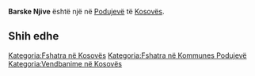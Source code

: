 {{Fshat në 
 | Emri                = Barske Njive
 | EmriAlt                = 
 | NAME_SHORT_FORM=      
 | NAME_GENERIC=      Njive
 | NAME_SORT_NAME_RO=      BARSKENJIVE
 | FULL_NAME_RO = Barske Njive
 | FULL_NAME_ND_RO=Barske Njive
 | SORT_NAME_RG=BARSKENJIVE
 | FULL_NAME_RG=Barske Njive
 | FULL_NAME_ND_RG=Barske Njive
 | SRP_NAME_SHORT_FORM=      
 | SRP_NAME_GENERIC=      
 | SRP_NAME_SORT_NAME_RO=      
 | SRP_FULL_NAME_RO = 
 | SRP_FULL_NAME_ND_RO=
 | SRP_SORT_NAME_RG=
 | SRP_FULL_NAME_RG=
 | SRP_FULL_NAME_ND_RG=
 | Emri (Rasa dhanore) = 
 | Figura              = 
 | Shteti              = Kosovo
 | Komuna              = Podujevë
 | Kodi postar         = 
 | Sipërfaqja          = 

 | Popullsia           = 

 | Regj. i popullsisë  = 
 | Dend. e popullsisë  = 
 | Faqja zyrtare       = 
 <!--- Koordinatat ----> 
 | Gjerësia            = 42.8188
 | Gjatësia            = 21.196591
 | Lartësia            = 
}}
'''Barske Njive''' është një [[]] në [[Podujevë]] të [[Kosovës]].

<!-- == Gjeografia == -->
<!-- == Historia == -->
<!-- == Demografia == -->
== Shih edhe ==
{{Komuna Podujevë}}
{{Kosovo-Administrata-Cung}}

[[Kategoria:Fshatra në Kosovës]]
[[Kategoria:Fshatra në Kommunes Podujevë]]
[[Kategoria:Vendbanime në Kosovës]]